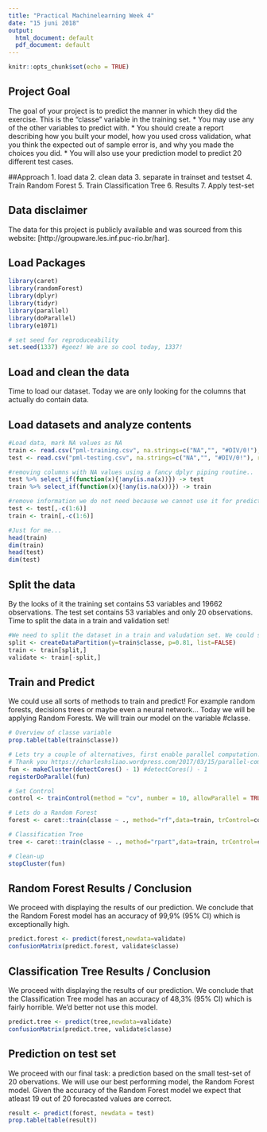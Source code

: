 ---
title: "Practical Machinelearning Week 4"
date: "15 juni 2018"
output:
  html_document: default
  pdf_document: default
---

```{r setup, include=FALSE}
knitr::opts_chunk$set(echo = TRUE)
```

## Project Goal
The goal of your project is to predict the manner in which they did the exercise. This is the "classe" variable in the training set. 
* You may use any of the other variables to predict with. 
* You should create a report describing how you built your model, how you used cross validation, what you think the expected out of sample error is, and why you made the choices you did. 
* You will also use your prediction model to predict 20 different test cases.

##Approach
1. load data
2. clean data
3. separate in trainset and testset
4. Train Random Forest
5. Train Classification Tree
6. Results
7. Apply test-set

## Data disclaimer
The data for this project is publicly available and was sourced from this website: [http://groupware.les.inf.puc-rio.br/har]. 


## Load Packages
```{r,echo=TRUE, message=F, warning=F, results="hide"}
library(caret)
library(randomForest)
library(dplyr)
library(tidyr)
library(parallel) 
library(doParallel)
library(e1071)

# set seed for reproduceability
set.seed(1337) #geez! We are so cool today, 1337!
```

## Load and clean the data
Time to load our dataset. Today we are only looking for the columns that actually do contain data.

## Load datasets and analyze contents
```{r,echo=TRUE, message=F, warning=F, results="hide"}
#Load data, mark NA values as NA
train <- read.csv("pml-training.csv", na.strings=c("NA","", "#DIV/0!"), row.names=1)
test <- read.csv("pml-testing.csv", na.strings=c("NA","", "#DIV/0!"), row.names=1)

#removing columns with NA values using a fancy dplyr piping routine..
test %>% select_if(function(x){!any(is.na(x))}) -> test
train %>% select_if(function(x){!any(is.na(x))}) -> train

#remove information we do not need because we cannot use it for predictive purposes. These are columns that contain values such as names and timestamp 
test <- test[,-c(1:6)]
train <- train[,-c(1:6)]

#Just for me... 
head(train) 
dim(train)
head(test) 
dim(test)
```

## Split the data
By the looks of it the training set contains 53 variables and 19662 observations. The test set contains 53 variables and only 20 observations. Time to split the data in a train and validation set!

```{r,echo=TRUE, message=F, warning=F, results="hide"}
#We need to split the dataset in a train and valudation set. We could split dataset in 80/20, 90/10 or even 75/25. Today we are not doing that, we are doing 81/19, don't ask. 
split <- createDataPartition(y=train$classe, p=0.81, list=FALSE)
train <- train[split,] 
validate <- train[-split,]
```

## Train and Predict
We could use all sorts of methods to train and predict! For example random forests, decisions trees or maybe even a neural network... Today we will be applying Random Forests. We will train our model on the variable #classe.

```{r}
# Overview of classe variable
prop.table(table(train$classe))
```

```{r,echo=TRUE, message=F, warning=F, results="hide"}
# Lets try a couple of alternatives, first enable parallel computation.. it took me some time to find out how this works but it will pay off in the future! Note to self: do not forget package e1017.
# Thank you https://charleshsliao.wordpress.com/2017/03/15/parallel-computation-in-r-for-svm-with-mnist-data/
fun <- makeCluster(detectCores() - 1) #detectCores() - 1
registerDoParallel(fun)

# Set Control
control <- trainControl(method = "cv", number = 10, allowParallel = TRUE)

# Lets do a Random Forest
forest <- caret::train(classe ~ ., method="rf",data=train, trControl=control)

# Classification Tree
tree <- caret::train(classe ~ ., method="rpart",data=train, trControl=control)

# Clean-up
stopCluster(fun)
```

## Random Forest Results / Conclusion
We proceed with displaying the results of our prediction. We conclude that the Random Forest model has an accuracy of 99,9% (95% CI) which is exceptionally high. 

```{r,echo=TRUE, message=F, warning=F}
predict.forest <- predict(forest,newdata=validate)
confusionMatrix(predict.forest, validate$classe)
```

## Classification Tree Results / Conclusion
We proceed with displaying the results of our prediction. We conclude that the Classification Tree model has an accuracy of 48,3% (95% CI) which is fairly horrible. We'd better not use this model.

```{r,echo=TRUE, message=F, warning=F}
predict.tree <- predict(tree,newdata=validate)
confusionMatrix(predict.tree, validate$classe)
```

## Prediction on test set
We proceed with our final task: a prediction based on the small test-set of 20 obervations. We will use our best performing model, the Random Forest model. Given the accuracy of the Random Forest model we expect that atleast 19 out of 20 forecasted values are correct.

```{r}
result <- predict(forest, newdata = test)
prop.table(table(result))
```
```{r}

```
